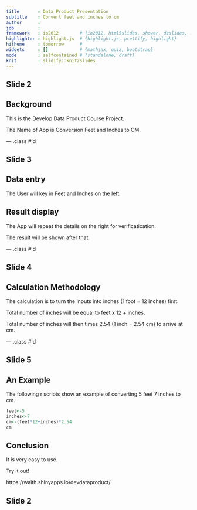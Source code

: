 ```yaml
---
title       : Data Product Presentation
subtitle    : Convert feet and inches to cm
author      : 
job         : 
framework   : io2012        # {io2012, html5slides, shower, dzslides, ...}
highlighter : highlight.js  # {highlight.js, prettify, highlight}
hitheme     : tomorrow      # 
widgets     : []            # {mathjax, quiz, bootstrap}
mode        : selfcontained # {standalone, draft}
knit        : slidify::knit2slides
---
```

## Slide 2

Background
----------

This is the Develop Data Product Course Project.

The Name of App is Conversion Feet and Inches to CM.

--- .class #id 

## Slide 3

Data entry
----------
The User will key in Feet and Inches on the left.

Result display
-------------
The App will repeat the details on the right for verificatication.

The result will be shown after that.

--- .class #id 


## Slide 4

Calculation Methodology
-----------------------

The calculation is to turn the inputs into inches (1 foot = 12 inches) first.  

Total number of inches will be equal to feet x 12 + inches.

Total number of inches will then times 2.54 (1 inch = 2.54 cm) to arrive at cm.


--- .class #id 

## Slide 5

An Example
----------

The following r scripts show an example of converting 5 feet 7 inches to cm.

```r
feet<-5
inches<-7
cm<-(feet*12+inches)*2.54
cm
```



Conclusion
----------

It is very easy to use. 

Try it out!

https://waith.shinyapps.io/devdataproduct/

## Slide 2





